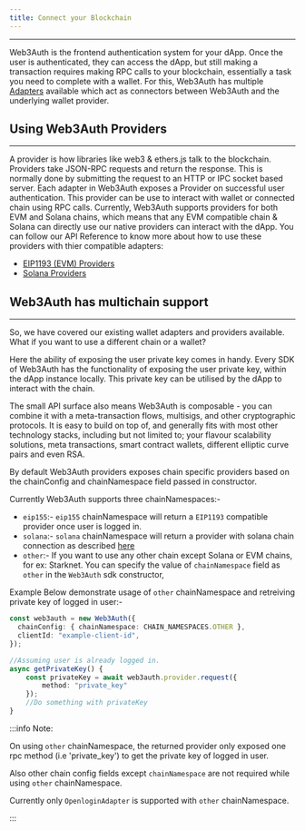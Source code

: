 ```yaml
---
title: Connect your Blockchain
---
```


---

Web3Auth is the frontend authentication system for your dApp. Once the user is authenticated, they can access the dApp, but still making a transaction
requires making RPC calls to your blockchain, essentially a task you need to complete with a wallet. For this, Web3Auth has multiple
[Adapters](../adapters) available which act as connectors between Web3Auth and the underlying wallet provider.

## Using Web3Auth Providers

---

A provider is how libraries like web3 & ethers.js talk to the blockchain. Providers take JSON-RPC requests and return the response. This is normally
done by submitting the request to an HTTP or IPC socket based server. Each adapter in Web3Auth exposes a Provider on successful user authentication.
This provider can be use to interact with wallet or connected chain using RPC calls. Currently, Web3Auth supports providers for both EVM and Solana
chains, which means that any EVM compatible chain & Solana can directly use our native providers can interact with the dApp. You can follow our API
Reference to know more about how to use these providers with thier compatible adapters:

- [EIP1193 (EVM) Providers](/api-reference/web/providers/evm)
- [Solana Providers](/api-reference/web/providers/solana)

## Web3Auth has multichain support

---

So, we have covered our existing wallet adapters and providers available. What if you want to use a different chain or a wallet?

Here the ability of exposing the user private key comes in handy. Every SDK of Web3Auth has the functionality of exposing the user private key, within
the dApp instance locally. This private key can be utilised by the dApp to interact with the chain.

The small API surface also means Web3Auth is composable - you can combine it with a meta-transaction flows, multisigs, and other cryptographic
protocols. It is easy to build on top of, and generally fits with most other technology stacks, including but not limited to; your flavour scalability
solutions, meta transactions, smart contract wallets, different elliptic curve pairs and even RSA.

By default Web3Auth providers exposes chain specific providers based on the chainConfig and chainNamespace field passed in constructor.

Currently Web3Auth supports three chainNamespaces:-

- `eip155`:- `eip155` chainNamespace will return a `EIP1193` compatible provider once user is logged in.
- `solana`:- `solana` chainNamespace will return a provider with solana chain connection as described [here](/api-reference/web/providers/solana)
- `other`:- If you want to use any other chain except Solana or EVM chains, for ex: Starknet. You can specify the value of `chainNamespace` field as
  `other` in the `Web3Auth` sdk constructor,

Example Below demonstrate usage of `other` chainNamespace and retreiving private key of logged in user:-

```ts
const web3auth = new Web3Auth({
  chainConfig: { chainNamespace: CHAIN_NAMESPACES.OTHER },
  clientId: "example-client-id",
});

//Assuming user is already logged in.
async getPrivateKey() {
    const privateKey = await web3auth.provider.request({
        method: "private_key"
    });
    //Do something with privateKey
}
```

:::info Note:

On using `other` chainNamespace, the returned provider only exposed one rpc method (i.e 'private_key') to get the private key of logged in user.

Also other chain config fields except `chainNamespace` are not required while using `other` chainNamespace.

Currently only `OpenloginAdapter` is supported with `other` chainNamespace.

:::
